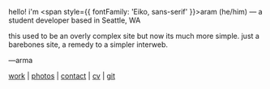 hello! i'm <span style={{ fontFamily: 'Eiko, sans-serif' }}>aram</span> (he/him) — a student developer based in Seattle, WA

this used to be an overly complex site but now its much more simple. just a barebones site, a remedy to a simpler interweb.

—arma

[work](/work) | [photos](/photos) | [contact](mailto:me@aram.sh) | [cv](https://read.cv/ashiva) | [git](https://github.com/aramshiva/website)
